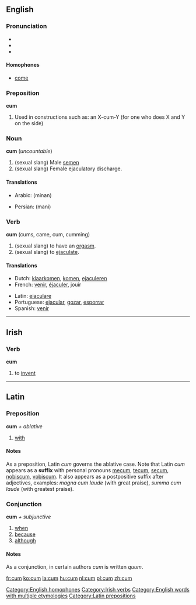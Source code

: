 ==English==
=== Pronunciation ===
*{{AHD|/kŭm/}}
*{{IPA|/kʌm/}}
*{{SAMPA|/kVm/}}

====Homophones====
*[[come]]
[[Category:English homophones]]

===Preposition===
'''cum'''

# Used in constructions such as: an X-cum-Y (for one who does X and Y on the side)<!-- is this use a preposition?  Yes. -->

===Noun===
'''cum''' (''uncountable'')
# (sexual slang) Male [[semen]]
# (sexual slang) Female ejaculatory discharge.

====Translations====
{{top}}
*Arabic: {{ARchar|[[منى]]}} (minan)
{{mid}}
*Persian: {{FAchar|[[منی]]}} (mani)
{{bottom}}

===Verb===
'''cum''' (cums, came, cum, cumming)
# (sexual slang) to have an [[orgasm]].
# (sexual slang) to [[ejaculate]].

====Translations====
{{top}}
*Dutch: [[klaarkomen]], [[komen]], [[ejaculeren]]
*French: [[venir]], [[éjaculer]], jouir
{{mid}}
*Latin: [[eiaculare]]
*Portuguese: [[ejacular]], [[gozar]], [[esporrar]]
*Spanish: [[venir]]
{{bottom}}

----

==Irish==
===Verb===
'''cum'''

# to [[invent]]

[[Category:Irish verbs]]

----

==Latin==
===Preposition===
'''cum''' ''+ ablative''

# [[with]] 

====Notes====
As a preposition, Latin ''cum'' governs the ablative case.  Note that Latin ''cum'' appears as a '''suffix''' with personal pronouns [[me]]cum, [[te]]cum, [[se]]cum, [[nobis]]cum, [[vobis]]cum.  It also appears as a postpositive suffix after adjectives, examples: ''magna cum laude'' (with great praise), ''summa cum laude'' (with greatest praise).

===Conjunction===
'''cum''' ''+ subjunctive''
# [[when]]
# [[because]]
# [[although]]

====Notes====
As a conjunction, in certain authors ''cum'' is written ''quum''.  

[[Category:English words with multiple etymologies]]
[[Category:Latin prepositions]]

[[fr:cum]]
[[ko:cum]]
[[la:cum]]
[[hu:cum]]
[[nl:cum]]
[[pl:cum]]
[[zh:cum]]